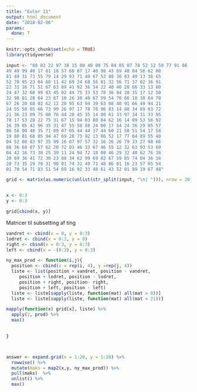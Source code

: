 ```yaml
---
title: "Euler 11"
output: html_document
date: "2018-02-06"
params:
  done: T
---
```


```r
knitr::opts_chunk$set(echo = TRUE)
library(tidyverse)
```


```r
input <- "08 02 22 97 38 15 00 40 00 75 04 05 07 78 52 12 50 77 91 08
49 49 99 40 17 81 18 57 60 87 17 40 98 43 69 48 04 56 62 00
81 49 31 73 55 79 14 29 93 71 40 67 53 88 30 03 49 13 36 65
52 70 95 23 04 60 11 42 69 24 68 56 01 32 56 71 37 02 36 91
22 31 16 71 51 67 63 89 41 92 36 54 22 40 40 28 66 33 13 80
24 47 32 60 99 03 45 02 44 75 33 53 78 36 84 20 35 17 12 50
32 98 81 28 64 23 67 10 26 38 40 67 59 54 70 66 18 38 64 70
67 26 20 68 02 62 12 20 95 63 94 39 63 08 40 91 66 49 94 21
24 55 58 05 66 73 99 26 97 17 78 78 96 83 14 88 34 89 63 72
21 36 23 09 75 00 76 44 20 45 35 14 00 61 33 97 34 31 33 95
78 17 53 28 22 75 31 67 15 94 03 80 04 62 16 14 09 53 56 92
16 39 05 42 96 35 31 47 55 58 88 24 00 17 54 24 36 29 85 57
86 56 00 48 35 71 89 07 05 44 44 37 44 60 21 58 51 54 17 58
19 80 81 68 05 94 47 69 28 73 92 13 86 52 17 77 04 89 55 40
04 52 08 83 97 35 99 16 07 97 57 32 16 26 26 79 33 27 98 66
88 36 68 87 57 62 20 72 03 46 33 67 46 55 12 32 63 93 53 69
04 42 16 73 38 25 39 11 24 94 72 18 08 46 29 32 40 62 76 36
20 69 36 41 72 30 23 88 34 62 99 69 82 67 59 85 74 04 36 16
20 73 35 29 78 31 90 01 74 31 49 71 48 86 81 16 23 57 05 54
01 70 54 71 83 51 54 69 16 92 33 48 61 43 52 01 89 19 67 48"

grid <- matrix(as.numeric(unlist(str_split(input, "\n| "))), nrow = 20, byrow = T)


x <- 0:3
y <- 0:3

grid[cbind(x, y)]
```
Matricer til subsetting af ting 
```r

vandret <- cbind(x = 0, y = 0:3)
lodret <- cbind(x = 0:3, y = 0)
right <- cbind(x = 0:3, y = 0:3)
left <- cbind(x = -(0:3), y = 0:3)

```


```r
ny_max_prod <- function(i,j){
  position <- cbind(x = rep(i, 4), y =rep(j, 4))  
  liste <- list(position + vandret, position - vandret,
     position + lodret, position - lodret,
     position + right, position- right,
     position + left, position - left)
  liste <- liste[sapply(liste, function(mat) all(mat > 0))]
  liste <- liste[sapply(liste, function(mat) all(mat < 21))]

mapply(function(x) grid[x], liste) %>% 
  apply(2, prod) %>% 
  max()

  
}



answer <- expand.grid(x = 1:20, y = 1:20) %>% 
  rowwise() %>% 
  mutate(maks = map2(x,y, ny_max_prod)) %>% 
  pull(maks)  %>% 
  unlist() %>% 
  max()
```

